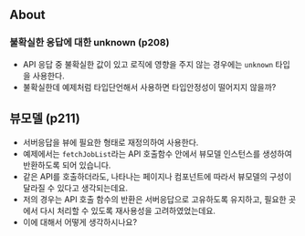 ## About

### 불확실한 응답에 대한 unknown (p208)

- API 응답 중 불확실한 값이 있고 로직에 영향을 주지 않는 경우에는 `unknown` 타입을 사용한다.
- 불확실한데 예제처럼 타입단언해서 사용하면 타입안정성이 떨어지지 않을까?

## 뷰모델 (p211)

- 서버응답을 뷰에 필요한 형태로 재정의하여 사용한다.
- 예제에서는 `fetchJobList`라는 API 호출함수 안에서 뷰모델 인스턴스를 생성하여 반환하도록 되어 있습니다.
- 같은 API를 호출하더라도, 나타나는 페이지나 컴포넌트에 따라서 뷰모델의 구성이 달라질 수 있다고 생각되는데요.
- 저의 경우는 API 호출 함수의 반환은 서버응답으로 고유하도록 유지하고, 필요한 곳에서 다시 처리할 수 있도록 재사용성을 고려하였었는데요.
- 이에 대해서 어떻게 생각하시나요?
